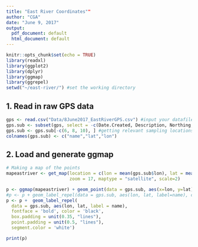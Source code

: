 ```yaml
---
title: "East River Coordinates""
author: "CGA"
date: "June 9, 2017"
output:
  pdf_document: default
  html_document: default
---
```


```r
knitr::opts_chunk$set(echo = TRUE)
library(readxl)
library(ggplot2)
library(dplyr)
library(ggmap)
library(ggrepel)
setwd("~/east-river/") #set the working directory
```

## 1. Read in raw GPS data
```r
gps <- read.csv("Data/8June2017_EastRiverGPS.csv") #input your datafile
gps.sub <- subset(gps, select = -c(Date.Created, Description, Northing, Easting)) #removing some columns
gps.sub <- gps.sub[-c(6, 8, 10), ] #getting relevant sampling locations
colnames(gps.sub) <- c("name","lat","lon")
```

## 2. Load and generate ggmap
```r
# Making a map of the points
mapeastriver <- get_map(location = c(lon = mean(gps.sub$lon), lat = mean(gps.sub$lat)),
                        zoom = 17, maptype = "satellite", scale=2)

p <- ggmap(mapeastriver) + geom_point(data = gps.sub, aes(x=lon, y=lat), color="red")
#p <- p + geom_label_repel(data = gps.sub, aes(lon, lat, label=name), color="black", size=4)
p <- p +  geom_label_repel(
  data = gps.sub, aes(lon, lat, label = name),
  fontface = 'bold', color = 'black',
  box.padding = unit(0.35, "lines"),
  point.padding = unit(0.5, "lines"),
  segment.color = 'white')

print(p)
```
